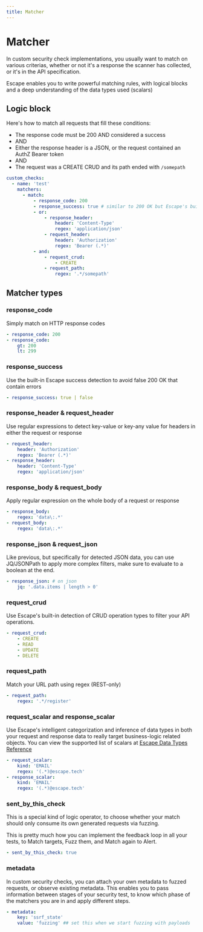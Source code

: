 ```yaml
---
title: Matcher
---
```


# Matcher

In custom security check implementations, you usually want to match on various criterias, whether or not it's a response the scanner has collected, or it's in the API specification.


Escape enables you to write powerful matching rules, with logical blocks and a deep understanding of the data types used (scalars)

## Logic block

Here's how to match all requests that fill these conditions:

- The response code must be 200 AND considered a success
- AND
- Either the response header is a JSON, or the request contained an AuthZ Bearer token
- AND
- The request was a CREATE CRUD and its path ended with `/somepath`

```yaml
custom_checks:
  - name: 'test'
    matchers:
      - match:
          - response_code: 200
          - response_success: true # similar to 200 OK but Escape's built-in detection can avoid the errors returned with 200
          - or:
              - response_header:
                  header: 'Content-Type'
                  regex: 'application/json'
              - request_header:
                  header: 'Authorization'
                  regex: 'Bearer (.*)'
          - and:
              - request_crud:
                  - CREATE
              - request_path:
                  regex: '.*/somepath'

```

## Matcher types

### response_code
Simply match on HTTP response codes
```yaml
- response_code: 200
- response_code:
    gt: 200
    lt: 299
```

### response_success
Use the built-in Escape success detection to avoid false 200 OK that contain errors
```yaml
- response_success: true | false
```

### response_header & request_header
Use regular expressions to detect key-value or key-any value for headers in either the request or response
```yaml
- request_header:
    header: 'Authorization'
    regex: 'Bearer (.*)'
- response_header:
    header: 'Content-Type'
    regex: 'application/json'
```

### response_body & request_body
Apply regular expression on the whole body of a request or response
```yaml
- response_body:
    regex: 'data\:.*'
- request_body:
    regex: 'data\:.*'
```

### response_json & request_json
Like previous, but specifically for detected JSON data, you can use JQ/JSONPath to apply more complex filters, make sure to evaluate to a boolean at the end.
```yaml
- response_json: # on json
    jq: '.data.items | length > 0'
```

### request_crud
Use Escape's built-in detection of CRUD operation types to filter your API operations.
```yaml
- request_crud:
    - CREATE
    - READ
    - UPDATE
    - DELETE
```

### request_path
Match your URL path using regex (REST-only)
```yaml
- request_path:
    regex: '.*/register'
```

### request_scalar and response_scalar
Use Escape's intelligent categorization and inference of data types in both your request and response data to really target business-logic related objects.
You can view the supported list of scalars at [Escape Data Types Reference](https://docs.escape.tech/advanced-usage/data-types-reference)
```yaml
- request_scalar:
    kind: 'EMAIL'
    regex: '(.*)@escape.tech'
- response_scalar:
    kind: 'EMAIL'
    regex: '(.*)@escape.tech'
```

### sent_by_this_check
This is a special kind of logic operator, to choose whether your match should only consume its own generated requests via fuzzing.

This is pretty much how you can implement the feedback loop in all your tests, to Match targets, Fuzz them, and Match again to Alert.

```yaml
- sent_by_this_check: true
```

### metadata
In custom security checks, you can attach your own metadata to fuzzed requests, or observe existing metadata.
This enables you to pass information between stages of your security test, to know which phase of the matchers you are in and apply different steps.

```yaml
- metadata:
    key: 'ssrf_state'
    value: 'fuzzing' ## set this when we start fuzzing with payloads
```
